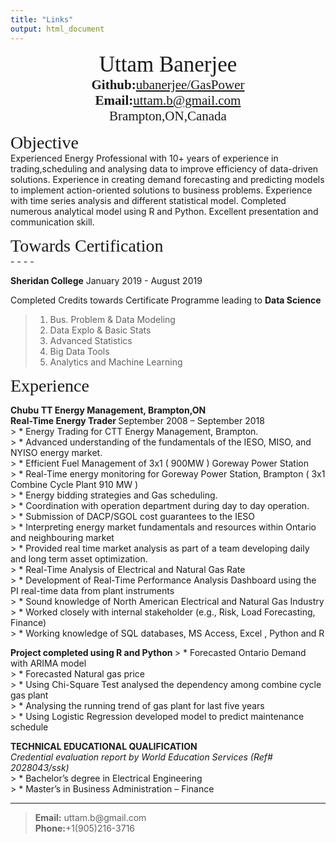 ```yaml
---
title: "Links"
output: html_document
---
```


<center><span style="font-family:Didot; font-size:2.5em;">Uttam Banerjee</span></center>
<center><span style="font-family:Didot; font-size:1.5em;">**Github:**[ubanerjee/GasPower](https://github.com/ubanerjee/GasPower)</span></center>
<center><span style="font-family:Didot; font-size:1.5em;">**Email:**[uttam.b@gmail.com](uttam.b@gmail.com)</span></center>
<center><span style="font-family:Didot; font-size:1.5em;">Brampton,ON,Canada
</span></center>

<span style="font-family:Didot; font-size:2em;">Objective</span><br />
Experienced Energy Professional with 10+ years of experience in trading,scheduling and analysing data to improve efficiency of data-driven solutions. Experience in creating demand forecasting and predicting models to implement action-oriented solutions to business problems. Experience with time series analysis and different statistical model. Completed numerous analytical model using R and Python.  Excellent   presentation and communication skill.



<span style="font-family:Didot; font-size:2em;">Towards Certification</span>
<br />
- - - -

**Sheridan College**                                January 2019 - August 2019 
   
Completed Credits towards Certificate Programme leading to **Data Science**

> 1. Bus. Problem & Data Modeling
> 2. Data Explo & Basic Stats
> 3. Advanced Statistics
> 4. Big Data Tools
> 5. Analytics and Machine Learning

<span style="font-family:Didot; font-size:2em;">Experience</span>
<br />

**Chubu TT Energy Management, Brampton,ON**<br />
**Real-Time Energy Trader **                             September 2008 – September 2018 <br />
> * Energy  Trading for CTT Energy Management, Brampton.<br />
> * Advanced understanding of the fundamentals of the IESO, MISO, and NYISO energy market.<br />
> * Efficient Fuel Management of 3x1 ( 900MW ) Goreway Power Station <br />
> * Real-Time energy monitoring for Goreway Power Station, Brampton ( 3x1 Combine Cycle Plant 910 MW ) <br />
> * Energy bidding strategies and Gas scheduling.<br />
> * Coordination with operation department during day to day operation.<br />
> * Submission of DACP/SGOL cost guarantees to the IESO <br />
> * Interpreting energy market fundamentals and resources within Ontario and neighbouring market<br />
> * Provided real time market analysis as part of a team developing daily and long term asset optimization.<br /> 
> * Real-Time Analysis of Electrical and Natural Gas Rate<br /> 
> * Development of Real-Time Performance Analysis Dashboard using the PI real-time data from plant instruments<br />
> * Sound knowledge of North American Electrical and Natural Gas Industry<br />
> * Worked  closely with internal stakeholder (e.g., Risk, Load Forecasting, Finance)<br />
> * Working knowledge of SQL databases, MS Access, Excel , Python  and R <br />


**Project completed using R and Python **
> * Forecasted Ontario Demand with ARIMA model<br />
> * Forecasted Natural gas price<br />
> * Using Chi-Square Test analysed the dependency among combine cycle gas plant<br />
> * Analysing the running trend of gas plant for last five years<br />
> * Using Logistic Regression developed model to predict maintenance schedule<br />


**TECHNICAL EDUCATIONAL QUALIFICATION**<br />
*Credential evaluation report by World Education Services (Ref# 2028043/ssk)*<br />
> * Bachelor's degree in Electrical Engineering<br />
> * Master's in Business Administration – Finance<br />

- - - -
> **Email:** uttam.b@gmail.com<br />
> **Phone:**+1(905)216-3716